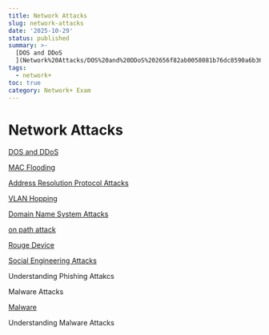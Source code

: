 ```yaml
---
title: Network Attacks
slug: network-attacks
date: '2025-10-29'
status: published
summary: >-
  [DOS and DDoS
  ](Network%20Attacks/DOS%20and%20DDoS%202656f82ab0058081b76dc8590a6b362a.md)
tags:
  - network+
toc: true
category: Network+ Exam
---
```


# Network Attacks

[DOS and DDoS ](Network%20Attacks/DOS%20and%20DDoS%202656f82ab0058081b76dc8590a6b362a.md)

[MAC Flooding ](Network%20Attacks/MAC%20Flooding%202656f82ab00580f28f6ecb263dc20796.md)

[Address Resolution Protocol Attacks ](Network%20Attacks/Address%20Resolution%20Protocol%20Attacks%202656f82ab00580359bebc41a8454a722.md)

[VLAN Hopping ](Network%20Attacks/VLAN%20Hopping%202656f82ab005800bb5dbdbfaa3616573.md)

[Domain Name System Attacks ](Network%20Attacks/Domain%20Name%20System%20Attacks%202656f82ab00580a682d8c42d99c6eafc.md)

[on path attack ](Network%20Attacks/on%20path%20attack%202656f82ab00580888487e0f4cf2cd1ca.md)

[Rouge Device](Network%20Attacks/Rouge%20Device%202656f82ab005807b98cae5e3b97cf4af.md)

[Social Engineering Attacks ](Network%20Attacks/Social%20Engineering%20Attacks%202656f82ab005804b84dec78e34973118.md)

Understanding Phishing Attakcs 

Malware Attacks 

[Malware ](Network%20Attacks/Malware%202656f82ab005808fa2a4e45e6c45f0e2.md)

Understanding Malware Attacks
